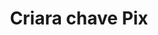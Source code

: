 ---
title: "Criara chave Pix"
openapi: "POST /pix"
description: "Aqui teremos o passo a passo para criar uma chave pix"
---